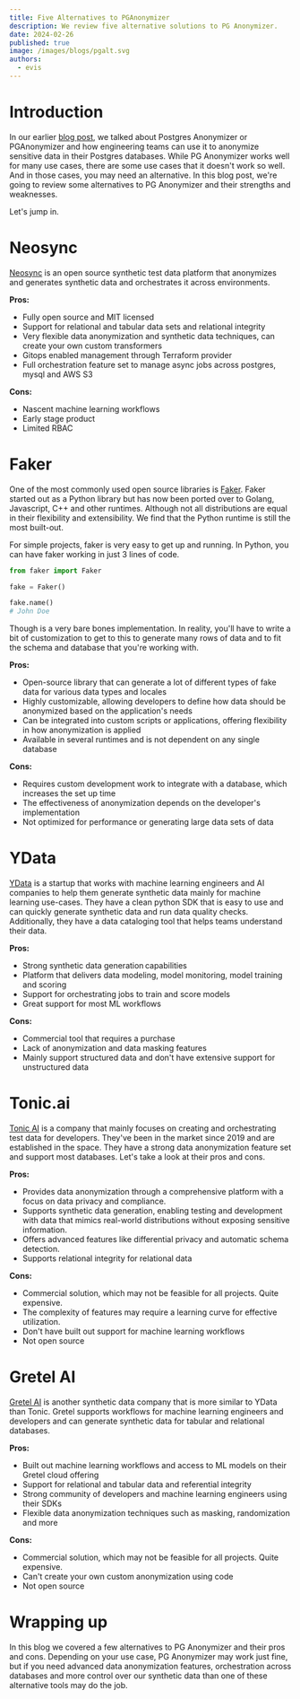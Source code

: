 ```yaml
---
title: Five Alternatives to PGAnonymizer
description: We review five alternative solutions to PG Anonymizer.
date: 2024-02-26
published: true
image: /images/blogs/pgalt.svg
authors:
  - evis
---
```


# Introduction

In our earlier [blog post](/blog/what-is-pg-anonymizer), we talked about Postgres Anonymizer or PGAnonymizer and how engineering teams can use it to anonymize sensitive data in their Postgres databases. While PG Anonymizer works well for many use cases, there are some use cases that it doesn't work so well. And in those cases, you may need an alternative. In this blog post, we're going to review some alternatives to PG Anonymizer and their strengths and weaknesses.

Let's jump in.

# Neosync

[Neosync](https://neosync.dev) is an open source synthetic test data platform that anonymizes and generates synthetic data and orchestrates it across environments.

**Pros:**

- Fully open source and MIT licensed
- Support for relational and tabular data sets and relational integrity
- Very flexible data anonymization and synthetic data techniques, can create your own custom transformers
- Gitops enabled management through Terraform provider
- Full orchestration feature set to manage async jobs across postgres, mysql and AWS S3

**Cons:**

- Nascent machine learning workflows
- Early stage product
- Limited RBAC

# Faker

One of the most commonly used open source libraries is [Faker](https://faker.readthedocs.io/en/master/). Faker started out as a Python library but has now been ported over to Golang, Javascript, C++ and other runtimes. Although not all distributions are equal in their flexibility and extensibility. We find that the Python runtime is still the most built-out.

For simple projects, faker is very easy to get up and running. In Python, you can have faker working in just 3 lines of code.

```python
from faker import Faker

fake = Faker()

fake.name()
# John Doe
```

Though is a very bare bones implementation. In reality, you'll have to write a bit of customization to get to this to generate many rows of data and to fit the schema and database that you're working with.

**Pros:**

- Open-source library that can generate a lot of different types of fake data for various data types and locales
- Highly customizable, allowing developers to define how data should be anonymized based on the application's needs
- Can be integrated into custom scripts or applications, offering flexibility in how anonymization is applied
- Available in several runtimes and is not dependent on any single database

**Cons:**

- Requires custom development work to integrate with a database, which increases the set up time
- The effectiveness of anonymization depends on the developer's implementation
- Not optimized for performance or generating large data sets of data

# YData

[YData](https://ydata.ai/) is a startup that works with machine learning engineers and AI companies to help them generate synthetic data mainly for machine learning use-cases. They have a clean python SDK that is easy to use and can quickly generate synthetic data and run data quality checks. Additionally, they have a data cataloging tool that helps teams understand their data.

**Pros:**

- Strong synthetic data generation capabilities
- Platform that delivers data modeling, model monitoring, model training and scoring
- Support for orchestrating jobs to train and score models
- Great support for most ML workflows

**Cons:**

- Commercial tool that requires a purchase
- Lack of anonymization and data masking features
- Mainly support structured data and don't have extensive support for unstructured data

# Tonic.ai

[Tonic AI](https://tonic.ai) is a company that mainly focuses on creating and orchestrating test data for developers. They've been in the market since 2019 and are established in the space. They have a strong data anonymization feature set and support most databases. Let's take a look at their pros and cons.

**Pros:**

- Provides data anonymization through a comprehensive platform with a focus on data privacy and compliance.
- Supports synthetic data generation, enabling testing and development with data that mimics real-world distributions without exposing sensitive information.
- Offers advanced features like differential privacy and automatic schema detection.
- Supports relational integrity for relational data

**Cons:**

- Commercial solution, which may not be feasible for all projects. Quite expensive.
- The complexity of features may require a learning curve for effective utilization.
- Don't have built out support for machine learning workflows
- Not open source

# Gretel AI

[Gretel AI](https://gretel.ai/) is another synthetic data company that is more similar to YData than Tonic. Gretel supports workflows for machine learning engineers and developers and can generate synthetic data for tabular and relational databases.

**Pros:**

- Built out machine learning workflows and access to ML models on their Gretel cloud offering
- Support for relational and tabular data and referential integrity
- Strong community of developers and machine learning engineers using their SDKs
- Flexible data anonymization techniques such as masking, randomization and more

**Cons:**

- Commercial solution, which may not be feasible for all projects. Quite expensive.
- Can't create your own custom anonymization using code
- Not open source

# Wrapping up

In this blog we covered a few alternatives to PG Anonymizer and their pros and cons. Depending on your use case, PG Anonymizer may work just fine, but if you need advanced data anonymization features, orchestration across databases and more control over our synthetic data than one of these alternative tools may do the job.
